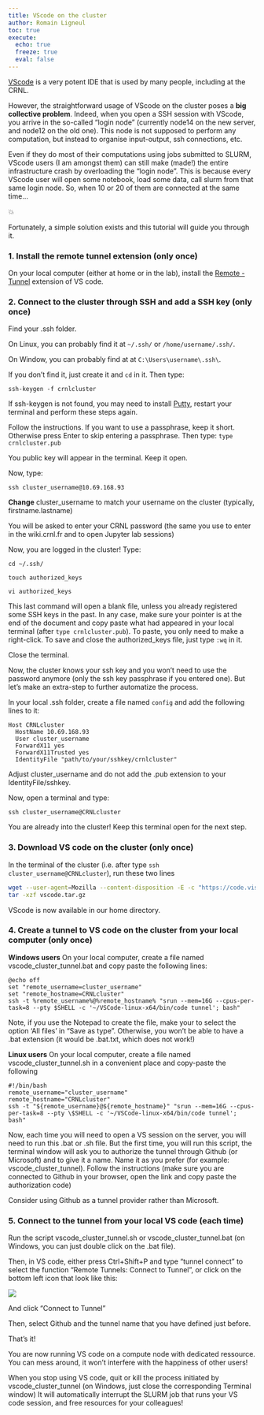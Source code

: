 ```yaml
---
title: VScode on the cluster
author: Romain Ligneul
toc: true
execute: 
  echo: true
  freeze: true
  eval: false
---
```


[VScode](https://code.visualstudio.com/) is a very potent IDE that is used by many people, including at the CRNL.

However, the straightforward usage of VScode on the cluster poses a **big collective problem**. Indeed, when you open a SSH session with VScode, you arrive in the so-called "login node" (currently node14 on the new server, and node12 on the old one). This node is not supposed to perform any computation, but instead to organise input-output, ssh connections, etc.

Even if they do most of their computations using jobs submitted to SLURM, VScode users (I am amongst them) can still make (made!) the entire infrastructure crash by overloading the "login node". This is because every VScode user will open some notebook, load some data, call slurm from that same login node. So, when 10 or 20 of them are connected at the same time...

💥

Fortunately, a simple solution exists and this tutorial will guide you through it.

### 1. Install the remote tunnel extension (only once)

On your local computer (either at home or in the lab), install the [Remote - Tunnel](https://marketplace.visualstudio.com/items?itemName=ms-vscode.remote-server) extension of VS code.

### 2. Connect to the cluster through SSH and add a SSH key (only once)

Find your .ssh folder.

On Linux, you can probably find it at `~/.ssh/` or `/home/username/.ssh/`.

On Window, you can probably find at at `C:\Users\username\.ssh\`.

If you don't find it, just create it and `cd` in it. Then type:

`ssh-keygen -f crnlcluster`

::: callout-note
If ssh-keygen is not found, you may need to install [Putty](https://www.putty.org/), restart your terminal and perform these steps again.
:::

Follow the instructions. If you want to use a passphrase, keep it short. Otherwise press Enter to skip entering a passphrase. Then type: `type crnlcluster.pub`

You public key will appear in the terminal. Keep it open.

Now, type:

`ssh cluster_username@10.69.168.93`

**Change** cluster_username to match your username on the cluster (typically, firstname.lastname)

You will be asked to enter your CRNL password (the same you use to enter in the wiki.crnl.fr and to open Jupyter lab sessions)

Now, you are logged in the cluster! Type:

`cd ~/.ssh/`

`touch authorized_keys`

`vi authorized_keys`

This last command will open a blank file, unless you already registered some SSH keys in the past. In any case, make sure your pointer is at the end of the document and copy paste what had appeared in your local terminal (after `type crnlcluster.pub`). To paste, you only need to make a right-click. To save and close the authorized_keys file, just type `:wq` in it.

Close the terminal.

Now, the cluster knows your ssh key and you won't need to use the password anymore (only the ssh key passphrase if you entered one). But let's make an extra-step to further automatize the process.

In your local .ssh folder, create a file named `config` and add the following lines to it:

```         
Host CRNLcluster
  HostName 10.69.168.93
  User cluster_username
  ForwardX11 yes
  ForwardX11Trusted yes
  IdentityFile "path/to/your/sshkey/crnlcluster"
```

Adjust cluster_username and do not add the .pub extension to your IdentityFile/sshkey.

Now, open a terminal and type:

`ssh cluster_username@CRNLcluster`

You are already into the cluster! Keep this terminal open for the next step.

### 3. Download VS code on the cluster (only once)

In the terminal of the cluster (i.e. after type `ssh cluster_username@CRNLcluster`), run these two lines

```bash
wget --user-agent=Mozilla --content-disposition -E -c "https://code.visualstudio.com/sha/download?build=stable&os=linux-x64" -O vscode.tar.gz
tar -xzf vscode.tar.gz
```

VScode is now available in our home directory.

### 4. Create a tunnel to VS code on the cluster from your local computer (only once)

**Windows users** On your local computer, create a file named vscode_cluster_tunnel.bat and copy paste the following lines:

```         
@echo off
set "remote_username=cluster_username"
set "remote_hostname=CRNLcluster"
ssh -t %remote_username%@%remote_hostname% "srun --mem=16G --cpus-per-task=8 --pty $SHELL -c '~/VSCode-linux-x64/bin/code tunnel'; bash"
```

Note, if you use the Notepad to create the file, make your to select the option 'All files' in "Save as type". Otherwise, you won't be able to have a .bat extension (it would be .bat.txt, which does not work!)

**Linux users** On your local computer, create a file named vscode_cluster_tunnel.sh in a convenient place and copy-paste the following

```         
#!/bin/bash
remote_username="cluster_username"
remote_hostname="CRNLcluster"
ssh -t "${remote_username}@${remote_hostname}" "srun --mem=16G --cpus-per-task=8 --pty \$SHELL -c '~/VSCode-linux-x64/bin/code tunnel'; bash"
```

Now, each time you will need to open a VS session on the server, you will need to run this .bat or .sh file. But the first time, you will run this script, the terminal window will ask you to authorize the tunnel through Github (or Microsoft) and to give it a name. Name it as you prefer (for example: vscode_cluster_tunnel). Follow the instructions (make sure you are connected to Github in your browser, open the link and copy paste the authorization code)

Consider using Github as a tunnel provider rather than Microsoft.

### 5. Connect to the tunnel from your local VS code (each time)

Run the script vscode_cluster_tunnel.sh or vscode_cluster_tunnel.bat (on Windows, you can just double click on the .bat file).

Then, in VS code, either press Ctrl+Shift+P and type "tunnel connect" to select the function "Remote Tunnels: Connect to Tunnel", or click on the bottom left icon that look like this:

![](images/paste-1.png)

And click "Connect to Tunnel"

Then, select Github and the tunnel name that you have defined just before.

That's it!

You are now running VS code on a compute node with dedicated ressource. You can mess around, it won't interfere with the happiness of other users!

:::{.callout-tip}
When you stop using VS code, quit or kill the process initiated by vscode_cluster_tunnel (on Windows, just close the corresponding Terminal window)
It will automatically interrupt the SLURM job that runs your VS code session, and free resources for your colleagues!
:::